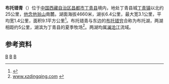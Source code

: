 {{ViewTibetanScript}}
{{Infobox_lake
 |湖泊名稱 =布托错青
 |湖泊照片 = 
 |湖泊照片標題 = 
 |測深圖 =
 |測深圖標題 =
 |湖泊所在地 = [[中国|中国]][[西藏|西藏]]
 |座標 = {{coord |31|38|N|95|34|E|display=inline,title|scale:500000_type:waterbody_region:CN}}
 |湖泊類別 = [[淡水湖|淡水湖]]
 |流入 =
 |流出 = 
 |集水區面積 =
 |集水區國家 ={{PRC}}
 |湖泊長度 =6.4公里
 |湖泊闊度 = 最大2.1公里<br />平均1.4公里
 |湖泊面積 =9.1平方公里
 |平均深度 = 
 |最深深度 = 
 |水體體積 = 
 |湖水停留時間 =
 |湖岸線長度 =
 |海拔高度 =4660米
 |湖中島嶼 =
 |湖邊城鎮 =
}}
{{Location map
 |China Tibet
 |mark=<!--dot-->Blue pog.svg
 |lat_deg=31|lat_min=38|lat_sec =
 |lon_deg=95|lon_min=34|lon_sec =
 |caption=布托错青在[[西藏|西藏]]的位置。
 |position=right
 |width=350
 |float=right
}}
'''布托错青'''（{{bo|z=ཕུ་ཐོག་མཚོ་ཆེན།|w=phu thog mtsho chen|t=Putok Tsochen}}）位于[[中国|中国]][[西藏自治区|西藏自治区]][[昌都市|昌都市]][[丁青县|丁青县]]境内，地处丁青县城[[丁青镇|丁青镇]]以北约25公里，[[他念他翁山|他念他翁山]]南麓。湖面海拔4660米，湖长6.4公里，最大宽3.1公里，平均宽1.4公里，面积9.1平方公里<ref>{{cite book zh |author=王苏民 窦鸿身 |title=中国湖泊志 |format=M |edition=1 |location=北京 |publisher=科学出版社 |date=1998|pages=562|id= ISBN 7-03-006706-1}}</ref>。布托错青与东边的[[布托错穷|布托错穷]]合称为布托湖，两湖相距约5公里，湖滨为丁青县的夏季牧场<ref>[http://www.xzdingqing.com/ www.xzdingqing.com] {{webarchive|url=https://web.archive.org/web/20120112113719/http://www.xzdingqing.com/ |date=2012-01-12 }}</ref>。两湖均属[[澜沧江|澜沧江]]流域。

==参考资料==
{{reflist}}

[[Category:昌都湖泊|B]]
[[Category:丁青县|B]]
[[Category:澜沧江水系|B]]